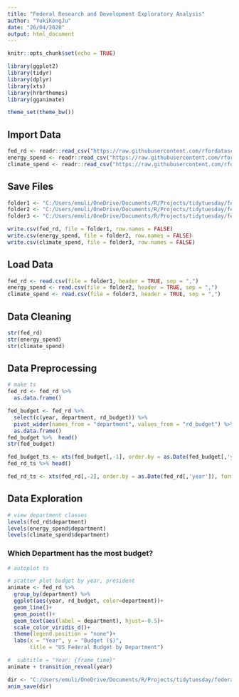 ```yaml
---
title: "Federal Research and Development Exploratory Analysis"
author: "YukiKongJu"
date: "26/04/2020"
output: html_document
---
```


```r
knitr::opts_chunk$set(echo = TRUE)

library(ggplot2)
library(tidyr)
library(dplyr)
library(xts)
library(hrbrthemes)
library(gganimate)

theme_set(theme_bw())

```

## Import Data

```r

fed_rd <- readr::read_csv("https://raw.githubusercontent.com/rfordatascience/tidytuesday/master/data/2019/2019-02-12/fed_r_d_spending.csv")
energy_spend <- readr::read_csv("https://raw.githubusercontent.com/rfordatascience/tidytuesday/master/data/2019/2019-02-12/energy_spending.csv")
climate_spend <- readr::read_csv("https://raw.githubusercontent.com/rfordatascience/tidytuesday/master/data/2019/2019-02-12/climate_spending.csv")

```

## Save Files

```r

folder1 <- "C:/Users/emuli/OneDrive/Documents/R/Projects/tidytuesday/federal_research/data/fed_rd_spending.csv"
folder2 <- "C:/Users/emuli/OneDrive/Documents/R/Projects/tidytuesday/federal_research/data/energy_spending.csv"
folder3 <- "C:/Users/emuli/OneDrive/Documents/R/Projects/tidytuesday/federal_research/data/climate_spending.csv"

write.csv(fed_rd, file = folder1, row.names = FALSE)
write.csv(energy_spend, file = folder2, row.names = FALSE)
write.csv(climate_spend, file = folder3, row.names = FALSE)

```

## Load Data

```r

fed_rd <- read.csv(file = folder1, header = TRUE, sep = ",")
energy_spend <- read.csv(file = folder2, header = TRUE, sep = ",")
climate_spend <- read.csv(file = folder3, header = TRUE, sep = ",")

```

## Data Cleaning

```r

str(fed_rd)
str(energy_spend)
str(climate_spend)

```

## Data Preprocessing

```r

# make ts
fed_rd <- fed_rd %>% 
  as.data.frame()

fed_budget <- fed_rd %>% 
  select(c(year, department, rd_budget)) %>% 
  pivot_wider(names_from = "department", values_from = "rd_budget") %>% 
  as.data.frame()
fed_budget %>%  head()
str(fed_budget)

fed_budget_ts <- xts(fed_budget[,-1], order.by = as.Date(fed_budget[,'year']), format= "%m%y%d")
fed_rd_ts %>% head()

fed_rd_ts <- xts(fed_rd[,-2], order.by = as.Date(fed_rd[,'year']), format= "%m%y%d")

```


## Data Exploration

```r

# view department classes
levels(fed_rd$department)
levels(energy_spend$department)
levels(climate_spend$department)

```

### Which Department has the most budget?

```r

# autoplot ts

# scatter plot budget by year, president
animate <- fed_rd %>% 
  group_by(department) %>% 
  ggplot(aes(year, rd_budget, color=department))+
  geom_line()+
  geom_point()+
  geom_text(aes(label = department), hjust=-0.5)+
  scale_color_viridis_d()+
  theme(legend.position = "none")+
  labs(x = "Year", y = "Budget ($)", 
       title = "US Federal Budget by Department")

#  subtitle = "Year: {frame_time}"
animate + transition_reveal(year) 

dir <- "C:/Users/emuli/OneDrive/Documents/R/Projects/tidytuesday/federal_research/images/federal_budget.gif"
anim_save(dir)
```


